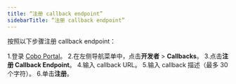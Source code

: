 ```yaml
---
title: “注册 callback endpoint”
sidebarTitle: “注册 callback endpoint”
---
```


按照以下步骤注册 callback endpoint：

1.登录 [Cobo Portal](https://portal.cobo.com/login)。
2.在左侧导航菜单中，点击**开发者** > **Callbacks**。
3.点击**注册 Callback Endpoint**。
4.输入 callback URL。
5.输入 callback 描述（最多 30 个字符）。
6.单击**注册**。